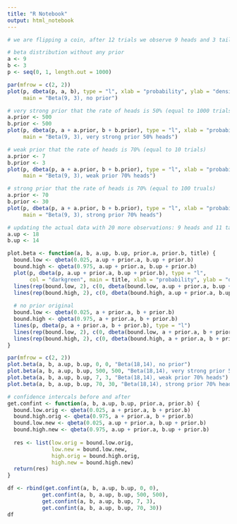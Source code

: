 ```yaml
---
title: "R Notebook"
output: html_notebook
---
```


```r
# we are flipping a coin, after 12 trials we observe 9 heads and 3 tails

# beta distribution without any prior
a <- 9
b <- 3
p <- seq(0, 1, length.out = 1000)

par(mfrow = c(2, 2))
plot(p, dbeta(p, a, b), type = "l", xlab = "probability", ylab = "density", 
     main = "Beta(9, 3), no prior")

# very strong prior that the rate of heads is 50% (equal to 1000 trials)
a.prior <- 500
b.prior <- 500
plot(p, dbeta(p, a + a.prior, b + b.prior), type = "l", xlab = "probability", ylab = "density",
     main = "Beta(9, 3), very strong prior 50% heads")

# weak prior that the rate of heads is 70% (equal to 10 trials)
a.prior <- 7
b.prior <- 3
plot(p, dbeta(p, a + a.prior, b + b.prior), type = "l", xlab = "probability", ylab = "density",
     main = "Beta(9, 3), weak prior 70% heads")

# strong prior that the rate of heads is 70% (equal to 100 truals)
a.prior <- 70
b.prior <- 30
plot(p, dbeta(p, a + a.prior, b + b.prior), type = "l", xlab = "probability", ylab = "density",
     main = "Beta(9, 3), strong prior 70% heads")
```
```r
# updating the actual data with 20 more observations: 9 heads and 11 tails 
a.up <- 18
b.up <- 14

plot.beta <- function(a, b, a.up, b.up, prior.a, prior.b, title) {
  bound.low <- qbeta(0.025, a.up + prior.a, b.up + prior.b)
  bound.high <- qbeta(0.975, a.up + prior.a, b.up + prior.b)
  plot(p, dbeta(p, a.up + prior.a, b.up + prior.b), type = "l", 
       col = "darkgreen", main = title, xlab = "probability", ylab = "density")
  lines(rep(bound.low, 2), c(0, dbeta(bound.low, a.up + prior.a, b.up + prior.b)), col = "darkgreen")
  lines(rep(bound.high, 2), c(0, dbeta(bound.high, a.up + prior.a, b.up + prior.b)), col = "darkgreen")
  
  # no prior original
  bound.low <- qbeta(0.025, a + prior.a, b + prior.b)
  bound.high <- qbeta(0.975, a + prior.a, b + prior.b)
  lines(p, dbeta(p, a + prior.a, b + prior.b), type = "l")
  lines(rep(bound.low, 2), c(0, dbeta(bound.low, a + prior.a, b + prior.b)))
  lines(rep(bound.high, 2), c(0, dbeta(bound.high, a + prior.a, b + prior.b)))
}

par(mfrow = c(2, 2))
plot.beta(a, b, a.up, b.up, 0, 0, "Beta(18,14), no prior")
plot.beta(a, b, a.up, b.up, 500, 500, "Beta(18,14), very strong prior 50% heads")
plot.beta(a, b, a.up, b.up, 7, 3, "Beta(18,14), weak prior 70% heads")
plot.beta(a, b, a.up, b.up, 70, 30, "Beta(18,14), strong prior 70% heads")
```
```r
# confidence intercals before and after 
get.confint <- function(a, b, a.up, b.up, prior.a, prior.b) {
  bound.low.orig <- qbeta(0.025, a + prior.a, b + prior.b)
  bound.high.orig <- qbeta(0.975, a + prior.a, b + prior.b)
  bound.low.new <- qbeta(0.025, a.up + prior.a, b.up + prior.b)
  bound.high.new <- qbeta(0.975, a.up + prior.a, b.up + prior.b)
  
  res <- list(low.orig = bound.low.orig,
              low.new = bound.low.new,
              high.orig = bound.high.orig,
              high.new = bound.high.new)
  return(res)
}

df <- rbind(get.confint(a, b, a.up, b.up, 0, 0),
           get.confint(a, b, a.up, b.up, 500, 500),
           get.confint(a, b, a.up, b.up, 7, 3),
           get.confint(a, b, a.up, b.up, 70, 30))
df
```


